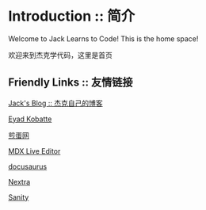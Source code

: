 # Introduction :: 简介
 
Welcome to Jack Learns to Code! This is the home space!

欢迎来到杰克学代码，这里是首页

## Friendly Links :: 友情链接

[Jack's Blog :: 杰克自己的博客](https://blog.jacklearn.tech/)

[Eyad Kobatte](https://eyad.dev)  

[煎蛋网](https://www.jandan.net) 

[MDX Live Editor](https://mdxeditor.dev/editor/demo)

[docusaurus](https://docusaurus.io/)

[Nextra](https://nextra.site/docs)

[Sanity](https://www.sanity.io/)